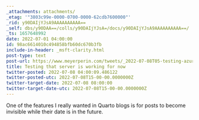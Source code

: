 ```yaml
---
_attachments: attachments/
_etag: '"3803c99e-0000-0700-0000-62cdb7600000"'
_rid: y90DAIjYJsA9AAAAAAAAAA==
_self: dbs/y90DAA==/colls/y90DAIjYJsA=/docs/y90DAIjYJsA9AAAAAAAAAA==/
_ts: 1657648992
date: 2022-07-01 04:00:00
id: 98ac6614010c494858bfb60dc670b3fb
include-in-header: _msft-clarity.html
post-type: text
post-url: https://www.meyerperin.com/tweets/_2022-07-08T05-testing-azure-3.html
title: Testing that server is working for now
twitter-posted: 2022-07-08 04:00:09.486122
twitter-posted-utc: 2022-07-08T15-00-00.0000000Z
twitter-target-date: 2022-07-08 08:00:00
twitter-target-date-utc: 2022-07-08T15-00-00.0000000Z
---
```

One of the features I really wanted in Quarto blogs is for posts to become invisible while their date is in the future.